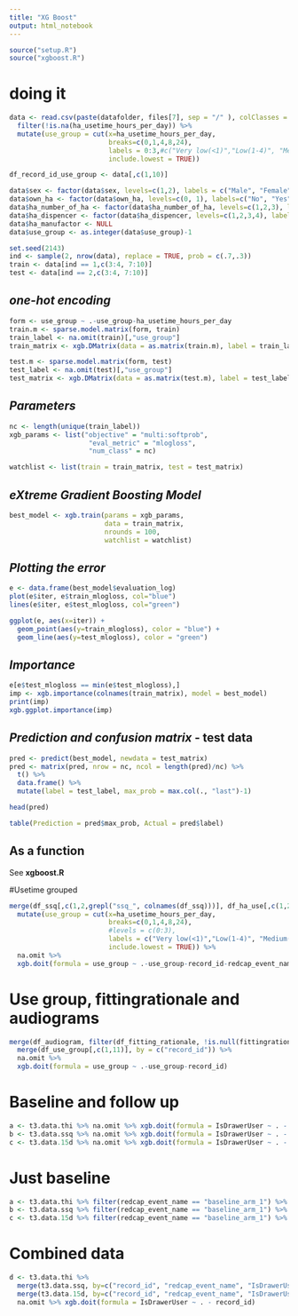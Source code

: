 ```yaml
---
title: "XG Boost"
output: html_notebook
---
```


```r


source("setup.R")
source("xgboost.R")
```

# doing it
```r
data <- read.csv(paste(datafolder, files[7], sep = "/" ), colClasses = c(rep('factor',4), "numeric", "factor", "numeric", "factor", "numeric","factor")) %>% 
  filter(!is.na(ha_usetime_hours_per_day)) %>% 
  mutate(use_group = cut(x=ha_usetime_hours_per_day, 
                         breaks=c(0,1,4,8,24), 
                         labels = 0:3,#c("Very low(<1)","Low(1-4)", "Medium(4-8)", "High(>8)"),
                         include.lowest = TRUE))

df_record_id_use_group <- data[,c(1,10)]

data$sex <- factor(data$sex, levels=c(1,2), labels = c("Male", "Female"))
data$own_ha <- factor(data$own_ha, levels=c(0, 1), labels=c("No", "Yes"))
data$ha_number_of_ha <- factor(data$ha_number_of_ha, levels=c(1,2,3), labels = c("Both ears","Right ear","Left ear"))
data$ha_dispencer <- factor(data$ha_dispencer, levels=c(1,2,3,4), labels = c("Høreklinikken, OUH","Audiologisk afdeling, Ålborg","Anden offentlig høreklinik", "Privat leverandør"))
data$ha_manufactor <- NULL
data$use_group <- as.integer(data$use_group)-1

set.seed(2143)
ind <- sample(2, nrow(data), replace = TRUE, prob = c(.7,.3))
train <- data[ind == 1,c(3:4, 7:10)]
test <- data[ind == 2,c(3:4, 7:10)]
```

## *one-hot encoding*
```r

form <- use_group ~ .-use_group-ha_usetime_hours_per_day
train.m <- sparse.model.matrix(form, train)
train_label <- na.omit(train)[,"use_group"]
train_matrix <- xgb.DMatrix(data = as.matrix(train.m), label = train_label)# *(complains about unequal row sizes; cannot deal with missing values, hence the na.omit above)*

test.m <- sparse.model.matrix(form, test)
test_label <- na.omit(test)[,"use_group"]
test_matrix <- xgb.DMatrix(data = as.matrix(test.m), label = test_label)

```

## *Parameters*
```r
nc <- length(unique(train_label))
xgb_params <- list("objective" = "multi:softprob",
                    "eval_metric" = "mlogloss",
                    "num_class" = nc)

watchlist <- list(train = train_matrix, test = test_matrix)
```

## *eXtreme Gradient Boosting Model*
```r
best_model <- xgb.train(params = xgb_params,
                        data = train_matrix,
                        nrounds = 100,
                        watchlist = watchlist)
```

## *Plotting the error*
```r
e <- data.frame(best_model$evaluation_log)
plot(e$iter, e$train_mlogloss, col="blue")
lines(e$iter, e$test_mlogloss, col="green")

ggplot(e, aes(x=iter)) + 
  geom_point(aes(y=train_mlogloss), color = "blue") +
  geom_line(aes(y=test_mlogloss), color = "green")
```


## *Importance*
```r
e[e$test_mlogloss == min(e$test_mlogloss),]
imp <- xgb.importance(colnames(train_matrix), model = best_model)
print(imp)
xgb.ggplot.importance(imp)
```

## *Prediction and confusion matrix* - test data
```r
pred <- predict(best_model, newdata = test_matrix)
pred <- matrix(pred, nrow = nc, ncol = length(pred)/nc) %>%
  t() %>% 
  data.frame() %>% 
  mutate(label = test_label, max_prob = max.col(., "last")-1)

head(pred)

table(Prediction = pred$max_prob, Actual = pred$label)
```

## As a function
See **xgboost.R**

#Usetime grouped
```r
merge(df_ssq[,c(1,2,grepl("ssq_", colnames(df_ssq)))], df_ha_use[,c(1,2,7:9)], by = c("record_id","redcap_event_name")) %>% 
  mutate(use_group = cut(x=ha_usetime_hours_per_day, 
                         breaks=c(0,1,4,8,24), 
                         #levels = c(0:3),
                         labels = c("Very low(<1)","Low(1-4)", "Medium(4-8)", "High(>8)"),
                         include.lowest = TRUE)) %>% 
  na.omit %>% 
  xgb.doit(formula = use_group ~ .-use_group-record_id-redcap_event_name-ha_usetime_hours_per_day)
```

# Use group, fittingrationale and audiograms
```r
merge(df_audiogram, filter(df_fitting_rationale, !is.null(fittingrationale))[,c(1,3)], by = c("record_id")) %>%
  merge(df_use_group[,c(1,11)], by = c("record_id")) %>% 
  na.omit %>%  
  xgb.doit(formula = use_group ~ .-use_group-record_id)


```

# Baseline and follow up
```r
a <- t3.data.thi %>% na.omit %>% xgb.doit(formula = IsDrawerUser ~ . - record_id)
b <- t3.data.ssq %>% na.omit %>% xgb.doit(formula = IsDrawerUser ~ . - record_id)
c <- t3.data.15d %>% na.omit %>% xgb.doit(formula = IsDrawerUser ~ . - record_id)
```

# Just baseline
```r
a <- t3.data.thi %>% filter(redcap_event_name == "baseline_arm_1") %>% na.omit %>% xgb.doit(formula = IsDrawerUser ~ . - record_id)
b <- t3.data.ssq %>% filter(redcap_event_name == "baseline_arm_1") %>% na.omit %>% xgb.doit(formula = IsDrawerUser ~ . - record_id)
c <- t3.data.15d %>% filter(redcap_event_name == "baseline_arm_1") %>% na.omit %>% xgb.doit(formula = IsDrawerUser ~ . - record_id)
```

# Combined data
```r
d <- t3.data.thi %>% 
  merge(t3.data.ssq, by=c("record_id", "redcap_event_name", "IsDrawerUser")) %>% 
  merge(t3.data.15d, by=c("record_id", "redcap_event_name", "IsDrawerUser")) %>% 
  na.omit %>% xgb.doit(formula = IsDrawerUser ~ . - record_id)
```

